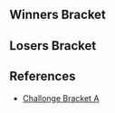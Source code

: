 {{DISPLAYTITLE: Kings of Cali 4: Doubles Group A}}{{SetGame|melee}}
{{Kings_of_Cali_4_Tabs|This=4}}

==Winners Bracket==
{{32DEDoublesWBracketA

|r1m1t1p1=Armada |r1m1t1p2=Mew2King  |r1m1t1p1flag=se |r1m1t1p2flag=us |r1m1t1score=W |r1m1win=1
|r1m1t2p1=Bye |r1m1t2p2=Bye  |r1m1t2p1flag= |r1m1t2p2flag= |r1m1t2score=-
|r1m2t1p1=Xentaku |r1m2t1p2=Asean  |r1m2t1p1flag= |r1m2t1p2flag= |r1m2t1score=0 |r1m2win=2
|r1m2t2p1=Nord |r1m2t2p2=GuataMelon  |r1m2t2p1flag= |r1m2t2p2flag= |r1m2t2score=2 
|r1m3t1p1=Jago |r1m3t1p2=Raish  |r1m3t1p1flag= |r1m3t1p2flag= |r1m3t1score=W |r1m3win=1
|r1m3t2p1=Bye |r1m3t2p2=Bye  |r1m3t2p1flag= |r1m3t2p2flag= |r1m3t2score=-
|r1m4t1p1=Dendy |r1m4t1p2=Iriqouis  |r1m4t1p1flag= |r1m4t1p2flag= |r1m4t1score=W |r1m4win=1
|r1m4t2p1=Bye |r1m4t2p2=Bye  |r1m4t2p1flag= |r1m4t2p2flag= |r1m4t2score=- 
|r1m5t1p1=P Spirit |r1m5t1p2=aMSa  |r1m5t1p1flag=jp |r1m5t1p2flag=jp |r1m5t1score=W |r1m5win=1
|r1m5t2p1=Bye |r1m5t2p2=Bye  |r1m5t2p1flag= |r1m5t2p2flag= |r1m5t2score=-
|r1m6t1p1=pogo |r1m6t1p2=Madman  |r1m6t1p1flag= |r1m6t1p2flag= |r1m6t1score=2 |r1m6win=1
|r1m6t2p1=Springbreaker |r1m6t2p2=LakerGirl  |r1m6t2p1flag= |r1m6t2p2flag= |r1m6t2score=0
|r1m7t1p1=NeighborhoodP |r1m7t1p2=Sherigame  |r1m7t1p1flag=us |r1m7t1p2flag=us |r1m7t1score=W |r1m7win=1
|r1m7t2p1=Bye |r1m7t2p2=Bye  |r1m7t2p1flag= |r1m7t2p2flag= |r1m7t2score=-
|r1m8t1p1=RCA |r1m8t1p2=Ironick  |r1m8t1p1flag= |r1m8t1p2flag= |r1m8t1score=2 |r1m8win=1
|r1m8t2p1=Otaku |r1m8t2p2=Maguckin  |r1m8t2p1flag= |r1m8t2p2flag= |r1m8t2score=0

|r1m9t1p1=Scar |r1m9t1p2=Mango  |r1m9t1p1flag=us |r1m9t1p2flag=us |r1m9t1score=W |r1m9win=1
|r1m9t2p1=Bye |r1m9t2p2=Bye  |r1m9t2p1flag= |r1m9t2p2flag= |r1m9t2score=-
|r1m10t1p1=Half Pint |r1m10t1p2=Humble Dojo  |r1m10t1p1flag= |r1m10t1p2flag= |r1m10t1score=2 |r1m10win=1
|r1m10t2p1=darknlight |r1m10t2p2=doom  |r1m10t2p1flag= |r1m10t2p2flag= |r1m10t2score=0
|r1m11t1p1=Stalefish |r1m11t1p2=GRat  |r1m11t1p1flag= |r1m11t1p2flag= |r1m11t1score=W |r1m11win=1
|r1m11t2p1=Bye |r1m11t2p2=Bye  |r1m11t2p1flag= |r1m11t2p2flag= |r1m11t2score=-
|r1m12t1p1=ToxicR |r1m12t1p2=Koopa  |r1m12t1p1flag= |r1m12t1p2flag= |r1m12t1score=W |r1m12win=1
|r1m12t2p1=Bye |r1m12t2p2=Bye  |r1m12t2p1flag= |r1m12t2p2flag= |r1m12t2score=-
|r1m13t1p1=Ken |r1m13t1p2=DEHF  |r1m13t1p1flag=us |r1m13t1p2flag=us |r1m13t1score=W |r1m13win=1
|r1m13t2p1=Bye |r1m13t2p2=Bye  |r1m13t2p1flag= |r1m13t2p2flag= |r1m13t2score=-
|r1m14t1p1=Marf |r1m14t1p2=Kestrel  |r1m14t1p1flag= |r1m14t1p2flag= |r1m14t1score=2 |r1m14win=1
|r1m14t2p1=The Rogue Twinkie |r1m14t2p2=Frogvenom  |r1m14t2p1flag= |r1m14t2p2flag= |r1m14t2score=0
|r1m15t1p1=MYL |r1m15t1p2=Bizzarro Flame  |r1m15t1p1flag=us |r1m15t1p2flag=us |r1m15t1score=W |r1m15win=1
|r1m15t2p1=Bye |r1m15t2p2=Bye  |r1m15t2p1flag= |r1m15t2p2flag= |r1m15t2score=-
|r1m16t1p1=Smash Gizmo |r1m16t1p2=Transmobile  |r1m16t1p1flag= |r1m16t1p2flag= |r1m16t1score=2 |r1m16win=1
|r1m16t2p1=humburglar |r1m16t2p2=Memnarch  |r1m16t2p1flag= |r1m16t2p2flag= |r1m16t2score=0

|r2m1t1p1=Armada |r2m1t1p2=Mew2King  |r2m1t1p1flag=se |r2m1t1p2flag=us |r2m1t1score=2 |r2m1win=1
|r2m1t2p1=Nord |r2m1t2p2=GuataMelon  |r2m1t2p1flag= |r2m1t2p2flag= |r2m1t2score=0
|r2m2t1p1=Jago |r2m2t1p2=Raish  |r2m2t1p1flag= |r2m2t1p2flag= |r2m2t1score=2 |r2m2win=1
|r2m2t2p1=Dendy |r2m2t2p2=Iriqouis  |r2m2t2p1flag= |r2m2t2p2flag= |r2m2t2score=0
|r2m3t1p1=P Spirit |r2m3t1p2=aMSa  |r2m3t1p1flag=jp |r2m3t1p2flag=jp |r2m3t1score=1 |r2m3win=1
|r2m3t2p1=pogo |r2m3t2p2=Madman  |r2m3t2p1flag= |r2m3t2p2flag= |r2m3t2score=0
|r2m4t1p1=neighborhood P |r2m4t1p2=Sherigami  |r2m4t1p1flag=us |r2m4t1p2flag=us |r2m4t1score=2 |r2m4win=1
|r2m4t2p1=RCA |r2m4t2p2=Ironick  |r2m4t2p1flag= |r2m4t2p2flag= |r2m4t2score=0
|r2m5t1p1=Scar |r2m5t1p2=Mango  |r2m5t1p1flag=us |r2m5t1p2flag=us |r2m5t1score=2 |r2m5win=1
|r2m5t2p1=Half Pint |r2m5t2p2=Humble Dojo  |r2m5t2p1flag= |r2m5t2p2flag= |r2m5t2score=0
|r2m6t1p1=StaleFigh |r2m6t1p2=GRat  |r2m6t1p1flag= |r2m6t1p2flag= |r2m6t1score=0 |r2m6win=2
|r2m6t2p1=ToxicR |r2m6t2p2=Koopa  |r2m6t2p1flag= |r2m6t2p2flag= |r2m6t2score=2
|r2m7t1p1=Ken |r2m7t1p2=DEHF  |r2m7t1p1flag=us |r2m7t1p2flag=us |r2m7t1score=2 |r2m7win=1
|r2m7t2p1=Marf |r2m7t2p2=Kestrel  |r2m7t2p1flag= |r2m7t2p2flag= |r2m7t2score=0
|r2m8t1p1=MYL |r2m8t1p2=Bizzarro Flame  |r2m8t1p1flag=us |r2m8t1p2flag=us |r2m8t1score=2 |r2m8win=1
|r2m8t2p1=Smash Gizmo |r2m8t2p2=Transmobile  |r2m8t2p1flag= |r2m8t2p2flag= |r2m8t2score=0

|r3m1t1p1=Armada |r3m1t1p2=Mew2King  |r3m1t1p1flag=se |r3m1t1p2flag=us |r3m1t1score=2 |r3m1win=1
|r3m1t2p1=Jago |r3m1t2p2=Raish  |r3m1t2p1flag= |r3m1t2p2flag= |r3m1t2score=0
|r3m2t1p1=P Spirit |r3m2t1p2=aMSa  |r3m2t1p1flag=jp |r3m2t1p2flag=jp |r3m2t1score=2 |r3m2win=1
|r3m2t2p1=neighborhood P |r3m2t2p2=Sherigami  |r3m2t2p1flag=us |r3m2t2p2flag=us |r3m2t2score=0
|r3m3t1p1=Scar |r3m3t1p2=Mango  |r3m3t1p1flag=us |r3m3t1p2flag=us |r3m3t1score=2 |r3m3win=1
|r3m3t2p1=ToxicR |r3m3t2p2=Koopa  |r3m3t2p1flag= |r3m3t2p2flag= |r3m3t2score=0
|r3m4t1p1=Ken |r3m4t1p2=DEHF  |r3m4t1p1flag=us |r3m4t1p2flag=us |r3m4t1score=2 |r3m4win=1
|r3m4t2p1=MYL |r3m4t2p2=Bizzarro Flame  |r3m4t2p1flag=us |r3m4t2p2flag=us |r3m4t2score=0

|r4m1t1p1=Armada |r4m1t1p2=Mew2King  |r4m1t1p1flag=se |r4m1t1p2flag=us |r4m1t1score=2 |r4m1win=1
|r4m1t2p1=P Spirit |r4m1t2p2=aMSa  |r4m1t2p1flag=jp |r4m1t2p2flag=jp |r4m1t2score=0
|r4m2t1p1=Scar |r4m2t1p2=Mango  |r4m2t1p1flag=us |r4m2t1p2flag=us |r4m2t1score=2 |r4m2win=1
|r4m2t2p1=Ken |r4m2t2p2=DEHF  |r4m2t2p1flag=us |r4m2t2p2flag=us |r4m2t2score=1
}}

==Losers Bracket==
{{24DEDoublesLBracketA
|column-width=160
|l1m1t1p1=Marf |l1m1t1p2=Kestrel  |l1m1t1p1flag= |l1m1t1p2flag= |l1m1t1score=W |l1m1win=1
|l1m1t2p1=Bye |l1m1t2p2=Bye  |l1m1t2p1flag= |l1m1t2p2flag= |l1m1t2score=-
|l1m2t1p1=Smash Gizmo |l1m2t1p2=Transmobile  |l1m2t1p1flag= |l1m2t1p2flag= |l1m2t1score=2 |l1m2win=1
|l1m2t2p1=Xentaku |l1m2t2p2=Asean  |l1m2t2p1flag= |l1m2t2p2flag= |l1m2t2score=0
|l1m3t1p1=Stale Fish |l1m3t1p2=GRat  |l1m3t1p1flag= |l1m3t1p2flag= |l1m3t1score=2 |l1m3win=1
|l1m3t2p1=Springbreaker |l1m3t2p2=LakerGirl  |l1m3t2p1flag= |l1m3t2p2flag= |l1m3t2score=0
|l1m4t1p1=Half Pint |l1m4t1p2=Humble Dojo  |l1m4t1p1flag= |l1m4t1p2flag= |l1m4t1score=2 |l1m4win=1
|l1m4t2p1=Otaku |l1m4t2p2=Maguckin  |l1m4t2p1flag= |l1m4t2p2flag= |l1m4t2score=0
|l1m5t1p1=pogo |l1m5t1p2=Madman  |l1m5t1p1flag= |l1m5t1p2flag= |l1m5t1score=W |l1m5win=1
|l1m5t2p1=Bye |l1m5t2p2=Bye  |l1m5t2p1flag= |l1m5t2p2flag= |l1m5t2score=-
|l1m6t1p1=RCA |l1m6t1p2=Ironick  |l1m6t1p1flag= |l1m6t1p2flag= |l1m6t1score=2 |l1m6win=1
|l1m6t2p1=darknlight |l1m6t2p2=doom  |l1m6t2p1flag= |l1m6t2p2flag= |l1m6p2score=0
|l1m7t1p1=Dendy |l1m7t1p2=Iriqouis  |l1m7t1p1flag= |l1m7t1p2flag= |l1m7t1score=2 |l1m7win=1
|l1m7t2p1=The Rogue Twinkle |l1m7t2p2=Frogvenom  |l1m7t2p1flag= |l1m7t2p2flag= |l1m7t2score=0
|l1m8t1p1=Nord |l1m8t1p2=GuataMelon  |l1m8t1p1flag= |l1m8t1p2flag= |l1m8t1score=2 |l1m8win=1
|l1m8t2p1=hamburglar |l1m8t2p2=memnarch  |l1m8t2p1flag= |l1m8t2p2flag= |l1m8t2score=0

|l2m1t1p1=Marf |l2m1t1p2=Kestrel  |l2m1t1p1flag= |l2m1t1p2flag= |l2m1t1score=0 |l2m1win=2
|l2m1t2p1=Smash Gizmo |l2m1t2p2=Transmobile  |l2m1t2p1flag= |l2m1t2p2flag= |l2m1t2score=2
|l2m2t1p1=Stale Fish |l2m2t1p2=GRat  |l2m2t1p1flag= |l2m2t1p2flag= |l2m2t1score=1 |l2m2win=2
|l2m2t2p1=Half Pint |l2m2t2p2=Humble Dojo  |l2m2t2p1flag= |l2m2t2p2flag= |l2m2t2score=2
|l2m3t1p1=pogo |l2m3t1p2=Madman  |l2m3t1p1flag= |l2m3t1p2flag= |l2m3t1score=2 |l2m3win=1
|l2m3t2p1=RCA |l2m3t2p2=Ironick  |l2m3t2p1flag= |l2m3t2p2flag= |l2m3t2score=0
|l2m4t1p1=Dendy |l2m4t1p2=Iriqois  |l2m4t1p1flag= |l2m4t1p2flag= |l2m4t1score=2 |l2m4win=1
|l2m4t2p1=Nord |l2m4t2p2=GuataMelon  |l2m4t2p1flag= |l2m4t2p2flag= |l2m4t2score=0

|l3m1t1p1=neighborhood P |l3m1t1p2=Sherigami  |l3m1t1p1flag=us |l3m1t1p2flag=us |l3m1t1score=2 |l3m1win=1
|l3m1t2p1=Smash Gizmo |l3m1t2p2=Transmobile  |l3m1t2p1flag= |l3m1t2p2flag= |l3m1t2score=0
|l3m2t1p1=Jago |l3m2t1p2=Reish  |l3m2t1p1flag= |l3m2t1p2flag= |l3m2t1score=2 |l3m2win=1
|l3m2t2p1=Half Pint |l3m2t2p2=Humble Dojo  |l3m2t2p1flag= |l3m2t2p2flag= |l3m2t2score=0
|l3m3t1p1=MYL |l3m3t1p2=Bizzarro Flame  |l3m3t1p1flag=us |l3m3t1p2flag=us |l3m3t1score=2 |l3m3win=1
|l3m3t2p1=pogo |l3m3t2p2=Madman  |l3m3t2p1flag= |l3m3t2p2flag= |l3m3t2score=0
|l3m4t1p1=ToxicR |l3m4t1p2=Koopa  |l3m4t1p1flag= |l3m4t1p2flag= |l3m4t1score=2 |l3m4win=2
|l3m4t2p1=Dendy |l3m4t2p2=Iriqois  |l3m4t2p1flag= |l3m4t2p2flag= |l3m4t2score=0 <!-- No idea what happened here, mis-input on Challonge Bracket?-->

|l4m1t1p1=neighborhood P |l4m1t1p2=Sherigami  |l4m1t1p1flag=us |l4m1t1p2flag=us |l4m1t1score=2 |l4m1win=1
|l4m1t2p1=Jago |l4m1t2p2=Reish  |l4m1t2p1flag= |l4m1t2p2flag= |l4m1t2score=0
|l4m2t1p1=MYL |l4m2t1p2=Bizzarro Flame  |l4m2t1p1flag=us |l4m2t1p2flag=us |l4m2t1score=2 |l4m2win=1
|l4m2t2p1=Dendy |l4m2t2p2=Iriqois  |l4m2t2p1flag= |l4m2t2p2flag= |l4m2t2score=0

|l5m1t1p1=Ken |l5m1t1p2=DEHF  |l5m1t1p1flag=us |l5m1t1p2flag=us |l5m1t1score=2 |l5m1win=1
|l5m1t2p1=neighborhood P |l5m1t2p2=Sherigami  |l5m1t2p1flag=us |l5m1t2p2flag=us |l5m1t2score=1
|l5m2t1p1=P Spirit |l5m2t1p2=aMSa  |l5m2t1p1flag=jp |l5m2t1p2flag=jp |l5m2t1score=2 |l5m2win=1
|l5m2t2p1=MYL |l5m2t2p2=Bizzarro Flame  |l5m2t2p1flag=us |l5m2t2p2flag=us |l5m2t2score=0
}}

==References==
*[http://oxy.challonge.com/KoC4TeamsA Challonge Bracket A]
